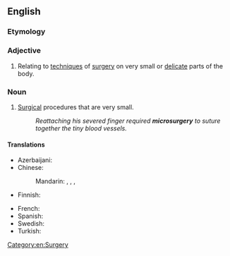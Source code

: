 ==English==
{{wikipedia}}

===Etymology===
{{prefix|en|micro|surgery}}

===Adjective===
{{en-adj|-}}

# Relating to [[technique]]s of [[surgery]] on very small or [[delicate]] parts of the body.

===Noun===
{{en-noun}}

# [[surgery|Surgical]] procedures that are very small.
#: ''Reattaching his severed finger required '''microsurgery''' to suture together the tiny blood vessels.''

====Translations====
{{trans-top|surgical procedures that are very small}}
* Azerbaijani: {{t+|az|mikrocərrahiyyə}}
* Chinese:
*: Mandarin: {{t|cmn|顯微外科}}, {{t|cmn|显微外科|tr=xiǎnwēi wàikē}}, {{t|cmn|顯微手術}}, {{t|cmn|显微手术|tr=xiǎnwēi shǒushù}}
* Finnish: {{t|fi|mikrokirurgia}}
{{trans-mid}}
* French: {{t+|fr|microchirurgie|f}}
* Spanish: {{t|es|microcirugía|f}}
* Swedish: {{t|sv|mikrokirurgi|c}}
* Turkish: {{t+|tr|mikrocerrahi}}
{{trans-bottom}}

[[Category:en:Surgery]]